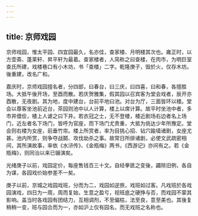```yaml
---
---
---
```

title: 京师戏园
---



京师戏园，惟太平园、四宜园最久，名亦佳，查家楼、月明楼其次也。雍正时，以方壶斋、蓬莱轩、昇平轩为最着。查家楼者，人简称之曰查楼，在肉市，为明巨室查氏所建，戏楼巷口有小木坊，书「查楼」二字。乾隆庚子，毁於火，仅存木坊。後重建，改名广和。

嘉庆时，京师戏园擅名者，分四部，曰春台，曰三庆，曰四喜，曰和春，各擅胜场。大抵午後开场，至酉而散。若庆贺雅集，假其园以召宾客为堂会戏者，辰开亦酉散，无夜剧。其为地，度中建台，台前平地曰池。对台为厅，三面皆环以楼。堂会以尊客坐池前近台，茶园则池中以人计算，楼上以席计算。故平时坐池中者，多市井儇侩，楼上人谑之曰下井。若衣冠之士，无不登楼，楼近剧场右边者名上场门，近左者名下场门，皆呼为官座，而下场门尤贵重，大抵为佻达少年所豫定。堂会则右楼为女座，前垂竹帘。楼上所赏者，率为目挑心招、钻穴踰墙诸剧，女座尤甚。池内所赏，则争夺战鬬、攻伐劫杀之事。故常日所排诸剧，必使文武疏密相间，其所演故事，率依《水浒传》、《金瓶梅》两书，《西游记》亦间有之。若《金瓶梅》，则同治以来已辍演矣。

光绪庚子以前，戏园定价，每座售钱百三十文。自经拳匪之变後，蠲除旧例，各自为谋，各园戏价始参差不一矣。

庚子以前，京城之戏园戏班，分而为二，戏园如逆旅，戏班如过客。凡戏班於各戏园演戏，四日为一周，周而复始，生意之盈亏，视班底之硬挣与否，而戏园不蒙其影响。盖当时各戏园有团结力，互相调剂，不至偏枯，法至良，意至美也。其後复稍稍一变，班与园合而为一，亦如沪上仅有园名，而无戏班之名称也。